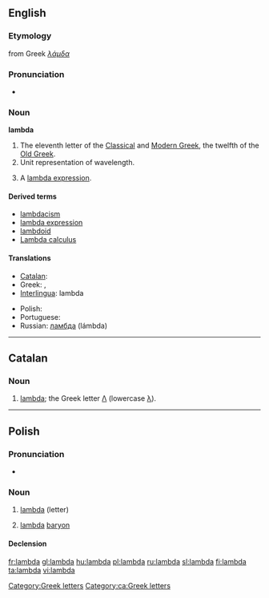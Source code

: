 {{letter_disp2|kappa|[[image:Greek_uc_lamda.png|42px]][[image:Greek_lc_lamda.png|30px]] |mu|λάμδα|Λ|λ}}

==English==
===Etymology===
from Greek ''[[λάμδα]]''

===Pronunciation===
*{{audio|en-us-lambda.ogg|Audio (US)}}

===Noun===
'''lambda'''
# The eleventh letter of the [[w:Classical Greek|Classical]] and [[w:Modern Greek|Modern Greek]], the twelfth of the [[w:Old Greek|Old Greek]].
# Unit representation of wavelength.
# {{computing}} A [[lambda expression]].

====Derived terms====
*[[lambdacism]]
*[[lambda expression]]
*[[lambdoid]]
*[[w:Lambda calculus|Lambda calculus]]

====Translations====
{{trans-top|name of the Greek letter}}
* [[Catalan]]: {{t-|ca|lambda|f}}
* Greek: {{t+|el|λάμδα|sc=Grek}}, {{t-|el|λάμβδα|n|sc=Grek}}
* [[Interlingua]]: lambda
{{trans-mid}}
* Polish: {{t-|pl|lambda|f}}
* Portuguese: {{t-|pt|lambda|m}}
* Russian: [[ламбда]] (lámbda) {{f}}
{{trans-bottom}}

[[Category:Greek letters]]

----

==Catalan==

===Noun===
{{ca-noun|f|lambdes}}

# [[#English|lambda]]; the Greek letter [[Λ]] (lowercase [[λ]]).

[[Category:ca:Greek letters]]
----
==Polish==

===Pronunciation===
* {{IPA|/ˈlambd̪a/|lang=pl}}

===Noun===
{{infl|pl|noun|g=f}}

# [[#English|lambda]] (letter)
# {{physics|lang=pl}} [[#English|lambda]] [[baryon]]

====Declension====
{{pl-decl-noun-f|lamb|d}}

[[fr:lambda]]
[[gl:lambda]]
[[hu:lambda]]
[[pl:lambda]]
[[ru:lambda]]
[[sl:lambda]]
[[fi:lambda]]
[[ta:lambda]]
[[vi:lambda]]
